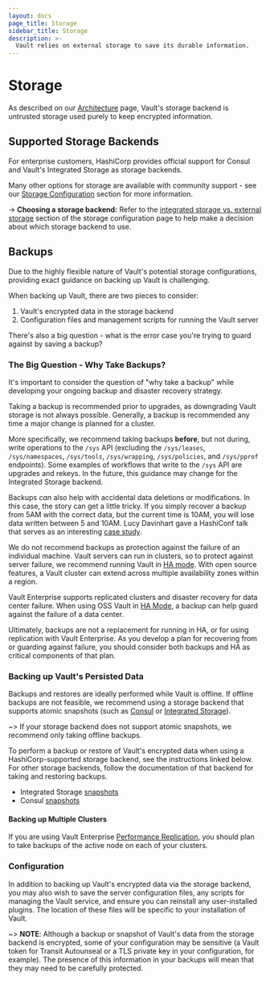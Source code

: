 ```yaml
---
layout: docs
page_title: Storage
sidebar_title: Storage
description: >-
  Vault relies on external storage to save its durable information.
---
```


# Storage

As described on our [Architecture](/docs/internals/architecture) page, Vault's
storage backend is untrusted storage used purely to keep encrypted information.

## Supported Storage Backends

For enterprise customers, HashiCorp provides official support for Consul and
Vault's Integrated Storage as storage backends.

Many other options for storage are available with community support - see our
[Storage Configuration](/docs/configuration/storage) section for more
information.

-> **Choosing a storage backend:** Refer to the [integrated storage vs. external
storage](/docs/configuration/storage#integrated-storage-vs-external-storage)
section of the storage configuration page to help make a decision about which
storage backend to use.

## Backups

Due to the highly flexible nature of Vault's potential storage configurations,
providing exact guidance on backing up Vault is challenging.

When backing up Vault, there are two pieces to consider:

1. Vault's encrypted data in the storage backend
2. Configuration files and management scripts for running the Vault server

There's also a big question - what is the error case you're trying to guard
against by saving a backup?

### The Big Question - Why Take Backups?

It's important to consider the question of "why take a backup" while developing
your ongoing backup and disaster recovery strategy.

Taking a backup is recommended prior to upgrades, as downgrading Vault storage
is not always possible. Generally, a backup is recommended any time a major
change is planned for a cluster.

More specifically, we recommend taking backups **before**, but not during, write
operations to the `/sys` API (excluding the `/sys/leases`, `/sys/namespaces`,
`/sys/tools`, `/sys/wrapping`, `/sys/policies`, and `/sys/pprof` endpoints).
Some examples of workflows that write to the `/sys` API are upgrades and rekeys.
In the future, this guidance may change for the Integrated Storage backend.

Backups _can_ also help with accidental data deletions or modifications. In
this case, the story can get a little tricky. If you simply recover a backup
from 5AM with the correct data, but the current time is 10AM, you will lose data
written between 5 and 10AM. Lucy Davinhart gave a HashiConf talk that serves as
an interesting [case
study](https://www.hashicorp.com/resources/oh-no-i-deleted-my-vault-secret).

We do not recommend backups as protection against the failure of an individual
machine. Vault servers can run in clusters, so to protect against server
failure, we recommend running Vault in [HA
mode](/docs/internals/high-availability). With open source features, a
Vault cluster can extend across multiple availability zones within a region.

Vault Enterprise supports replicated clusters and disaster recovery for data
center failure. When using OSS Vault in [HA
Mode](/docs/internals/high-availability), a backup can help guard against the
failure of a data center.

Ultimately, backups are not a replacement for running in HA, or for using
replication with Vault Enterprise. As you develop a plan for recovering from or
guarding against failure, you should consider both backups and HA as critical
components of that plan.

### Backing up Vault's Persisted Data

Backups and restores are ideally performed while Vault is offline. If offline
backups are not feasible, we recommend using a storage backend that supports
atomic snapshots (such as
[Consul](https://www.consul.io/commands/snapshot) or [Integrated
Storage](/docs/commands/operator/raft#snapshot)).

~> If your storage backend does not support atomic snapshots, we recommend only
taking offline backups.

To perform a backup or restore of Vault's encrypted data when using a
HashiCorp-supported storage backend, see the instructions linked below. For
other storage backends, follow the documentation of that backend for taking and
restoring backups.

- Integrated Storage [snapshots](/docs/commands/operator/raft#snapshot)
- Consul [snapshots](https://www.consul.io/commands/snapshot)

#### Backing up Multiple Clusters

If you are using Vault Enterprise [Performance
Replication](/docs/enterprise/replication#performance-replication-and-disaster-recovery-dr-replication),
you should plan to take backups of the active node on each of your clusters.

### Configuration

In addition to backing up Vault's encrypted data via the storage backend, you
may also wish to save the server configuration files, any scripts for managing
the Vault service, and ensure you can reinstall any user-installed plugins. The
location of these files will be specific to your installation of Vault.

~> **NOTE**: Although a backup or snapshot of Vault's data from the storage
backend is encrypted, some of your configuration may be sensitive (a Vault token
for Transit Autounseal or a TLS private key in your configuration, for example).
The presence of this information in your backups will mean that they may need
to be carefully protected.
